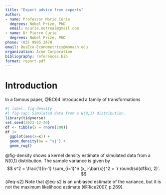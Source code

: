 ```yaml
---
title: "Expert advice from experts"
author:
- name: Professor Marie Curie
  degrees: Nobel Prize, PhD
  email: mcurie.notreal@gmail.com
- name: Dr Pierre Curie
  degrees: Nobel Prize, PhD
phone: (03) 9905 2478
email: BusEco-Econometrics@monash.edu
organization: Acme Corporation
bibliography: references.bib
format: report-pdf
---
```


# Introduction

In a famous paper, @BC64 introduced a family of transformations \dots

```r
#| label: fig-density
#| fig-cap: Simulated data from a N(0,1) distribution.
library(tidyverse)
set.seed(2022-12-20)
df <- tibble(x = rnorm(200))
df |>
  ggplot(aes(x=x)) +
  geom_density(bw = "sj") +
  geom_rug()
```

@fig-density shows a kernel density estimate of simulated data from a N(0,1) distribution. The sample variance is given by
$$
  s^2 = \frac{1}{n-1} \sum_{i=1}^n (x_i-\bar{x})^2 = `r round(sd(df$x), 2)`.
$$ {#eq-s2}
Note that @eq-s2 is an unbiased estimate of the variance, but it is not the maximum likelihood estimate [@Rice2007, p.269].
